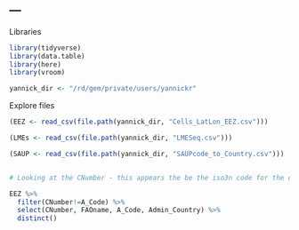 ---
---

Libraries
```r

library(tidyverse)
library(data.table)
library(here)
library(vroom)

yannick_dir <- "/rd/gem/private/users/yannickr"

```

Explore files
```r

(EEZ <- read_csv(file.path(yannick_dir, "Cells_LatLon_EEZ.csv")))

(LMEs <- read_csv(file.path(yannick_dir, "LMESeq.csv")))

(SAUP <- read_csv(file.path(yannick_dir, "SAUPcode_to_Country.csv")))


# Looking at the CNumber - this appears the be the iso3n code for the country. This is often the name the same as the admin country but is different when the land masses are territories of other countries

EEZ %>% 
  filter(CNumber!=A_Code) %>% 
  select(CNumber, FAOname, A_Code, Admin_Country) %>% 
  distinct()



```

